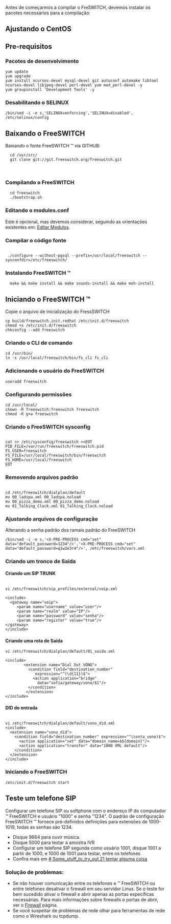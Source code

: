 Antes de começarmos a compilar o FreSWITCH, devemos instalar os pacotes necessários para a compilação:
== Ajustando o CentOS ==
== Pre-requisitos ==
=== Pacotes de desenvolvimento ===
<pre>
yum update
yum upgrade
yum install ncurses-devel mysql-devel git autoconf automake libtool ncurses-devel libjpeg-devel perl-devel yum mod_perl-devel -y
yum groupinstall 'Development Tools' -y
</pre>

=== Desabilitando o SELINUX ===
<pre>
/bin/sed -i -e s,'SELINUX=enforcing','SELINUX=disabled', /etc/selinux/config
</pre>

== Baixando o FreeSWITCH ==
Baixando o fonte FreeSWITCH ™ via GITHUB:

<pre>
  cd /usr/src/
  git clone git://git.freeswitch.org/freeswitch.git
</pre>
 
=== Compilando o FreeSWITCH ===

<pre>
  cd freeswitch
  ./bootstrap.sh
</pre>

=== Editando o modules.conf === 
Este é opcional, mas devemos considerar, seguindo as orientações existentes em: [http://wiki.freeswitch.org/wiki/Installation_Guide#Edit_modules.conf Editar Modulos].

=== Compilar o código fonte ===

<pre> 
 ./configure --without-pgsql --prefix=/usr/local/freeswitch --sysconfdir=/etc/freeswitch/
</pre>

=== Instalando FreeSWITCH ™ ===

<pre>
  make && make install && make sounds-install && make moh-install
</pre>

== Iniciando o FreeSWITCH ™ ==

Copie o arquivo de inicialização do FressSWITCH

<pre>
cp build/freeswitch.init.redhat /etc/init.d/freeswitch
chmod +x /etc/init.d/freeswitch
chkconfig --add freeswitch
</pre>

=== Criando o CLI de comando ===

<pre>
cd /usr/bin/
ln -s /usr/local/freeswitch/bin/fs_cli fs_cli
</pre>

=== Adicionando o usuário do FreeSWITCH ===

<pre>
useradd freeswitch
</pre>

=== Configurando permissões ===
<pre>
cd /usr/local/
chown -R freeswitch:freeswitch freeswitch
chmod -R g+w freeswitch
</pre>

=== Criando o FreeSWITCH sysconfig ===

<pre>

cat >> /etc/sysconfig/freeswitch <<EOT
PID_FILE=/var/run/freeswitch/freeswitch.pid
FS_USER=freeswitch
FS_FILE=/usr/local/freeswitch/bin/freeswitch
FS_HOME=/usr/local/freeswitch
EOT
</pre>

=== Removendo arquivos padrão ===

<pre>

cd /etc/freeswitch/dialplan/default
mv 00_ladspa.xml 00_ladspa.noload
mv 00_pizza_demo.xml 00_pizza_demo.noload
mv 01_Talking_Clock.xml 01_Talking_Clock.noload
</pre>

=== Ajustando arquivos de configuração ===

Alterando a senha padrão dos ramais padrão do FreeSWITCH

<pre>
/bin/sed -i -e s,'<X-PRE-PROCESS cmd="set" data="default_password=1234"/>','<X-PRE-PROCESS cmd="set" data="default_password=q1w2e3r4"/>', /etc/freeswitch/vars.xml
</pre>

===Criando um tronco de Saida===
====Criando um SIP TRUNK====

<pre>

vi /etc/freeswitch/sip_profiles/external/voip.xml

<include>
  <gateway name="voip">
     <param name="username" value="user"/>
     <param name="realm" value="IP"/>
     <param name="password" value="senha"/>
     <param name="register" value="true"/>
</gateway>
</include>

</pre>

====Criando uma rota de Saída====
<pre>
vi /etc/freeswitch/dialplan/default/01_saida.xml

<include>
        <extension name="Dial Out VONO">
          <condition field="destination_number"
             expression="^(\d{11})$">
            <action application="bridge"
              data="sofia/gateway/vono/$1"/>
          </condition>
         </extension>
</include>

</pre>


====DID de entrada====

<pre>

vi /etc/freeswitch/dialplan/default/vono_did.xml
<include>
  <extension name="vono_did">
    <condition field="destination_number" expression="^(conta_vono)$">
      <action application="set" data="domain_name=$${domain}"/>
      <action application="transfer" data="1000 XML default"/>
    </condition>
  </extension>
</include>

</pre>

=== Iniciando o FreeSWITCH ===

<pre>
/etc/init.d/freeswitch start
</pre>

== Teste um telefone SIP ==
Configurar um telefone SIP ou softphone com o endereço IP do computador ™ FreeSWITCH e usuário "1000" e senha "1234". O padrão de configuração FreeSWITCH ™ fornece pré-definidos definições para extensões de 1000-1019, todas as senhas são 1234.

* Disque 9664 para ouvir música.
* Disque 5000 para testar a amostra IVR
* Configurar um telefone SIP segunda como usuário 1001, disque 1001 a partir de 1000, e 1000 de 1001 para testar, entre os telefones
* Confira mais em [http://wiki.freeswitch.org/wiki/Getting_Started_Guide # Some_stuff_to_try_out.21 tentar alguma coisa]

=== Solução de problemas: ===
* Se não houver comunicação entre os telefones e ™ FreeSWITCH ou entre telefones desativar o firewall em seu servidor Linux. Se o teste for bem sucedido ativar o firewall e abrir apenas as portas específicas necessárias. Para mais informações sobre firewalls e portas de abrir, ver o [[Firewall]] página.
* Se você suspeitar de problemas de rede olhar para ferramentas de rede como o Wireshark ou tcpdump.